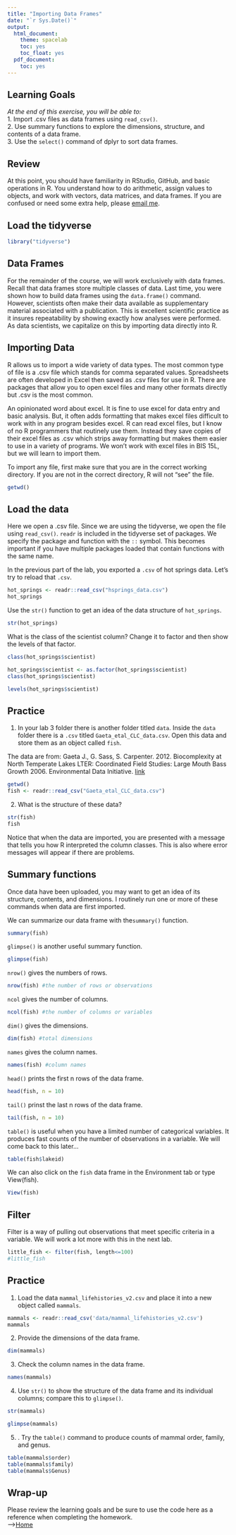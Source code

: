 ```yaml
---
title: "Importing Data Frames"
date: "`r Sys.Date()`"
output:
  html_document:
    theme: spacelab
    toc: yes
    toc_float: yes
  pdf_document:
    toc: yes
---
```


## Learning Goals

*At the end of this exercise, you will be able to:*\
1. Import .csv files as data frames using `read_csv()`.\
2. Use summary functions to explore the dimensions, structure, and contents of a data frame.\
3. Use the `select()` command of dplyr to sort data frames.

## Review

At this point, you should have familiarity in RStudio, GitHub, and basic operations in R. You understand how to do arithmetic, assign values to objects, and work with vectors, data matrices, and data frames. If you are confused or need some extra help, please [email me](mailto:%20jmledford@ucdavis.edu).

## Load the tidyverse

```r
library("tidyverse")
```

## Data Frames

For the remainder of the course, we will work exclusively with data frames. Recall that data frames store multiple classes of data. Last time, you were shown how to build data frames using the `data.frame()` command. However, scientists often make their data available as supplementary material associated with a publication. This is excellent scientific practice as it insures repeatability by showing exactly how analyses were performed. As data scientists, we capitalize on this by importing data directly into R.

## Importing Data

R allows us to import a wide variety of data types. The most common type of file is a .csv file which stands for comma separated values. Spreadsheets are often developed in Excel then saved as .csv files for use in R. There are packages that allow you to open excel files and many other formats directly but .csv is the most common.

An opinionated word about excel. It is fine to use excel for data entry and basic analysis. But, it often adds formatting that makes excel files difficult to work with in any program besides excel. R can read excel files, but I know of no R programmers that routinely use them. Instead they save copies of their excel files as .csv which strips away formatting but makes them easier to use in a variety of programs. We won't work with excel files in BIS 15L, but we will learn to import them.

To import any file, first make sure that you are in the correct working directory. If you are not in the correct directory, R will not "see" the file.

```r
getwd()
```

## Load the data

Here we open a .csv file. Since we are using the tidyverse, we open the file using `read_csv()`. `readr` is included in the tidyverse set of packages. We specify the package and function with the `::` symbol. This becomes important if you have multiple packages loaded that contain functions with the same name.

In the previous part of the lab, you exported a `.csv` of hot springs data. Let's try to reload that `.csv`.

```r
hot_springs <- readr::read_csv("hsprings_data.csv")
hot_springs
```

Use the `str()` function to get an idea of the data structure of `hot_springs`.

```r
str(hot_springs)
```

What is the class of the scientist column? Change it to factor and then show the levels of that factor.

```r
class(hot_springs$scientist)

```

```r
hot_springs$scientist <- as.factor(hot_springs$scientist)
class(hot_springs$scientist)
```

```r
levels(hot_springs$scientist)
```

## Practice

1.  In your lab 3 folder there is another folder titled `data`. Inside the `data` folder there is a `.csv` titled `Gaeta_etal_CLC_data.csv`. Open this data and store them as an object called `fish`.

The data are from: Gaeta J., G. Sass, S. Carpenter. 2012. Biocomplexity at North Temperate Lakes LTER: Coordinated Field Studies: Large Mouth Bass Growth 2006. Environmental Data Initiative. [link](https://portal.edirepository.org/nis/mapbrowse?scope=knb-lter-ntl&identifier=267)

```r
getwd()
fish <- readr::read_csv("Gaeta_etal_CLC_data.csv")

```

2.  What is the structure of these data?

```r
str(fish)
fish
```

Notice that when the data are imported, you are presented with a message that tells you how R interpreted the column classes. This is also where error messages will appear if there are problems.

## Summary functions

Once data have been uploaded, you may want to get an idea of its structure, contents, and dimensions. I routinely run one or more of these commands when data are first imported.

We can summarize our data frame with the`summary()` function.

```r
summary(fish)

```

`glimpse()` is another useful summary function.

```r
glimpse(fish)
```

`nrow()` gives the numbers of rows.

```r
nrow(fish) #the number of rows or observations
```

`ncol` gives the number of columns.

```r
ncol(fish) #the number of columns or variables
```

`dim()` gives the dimensions.

```r
dim(fish) #total dimensions
```

`names` gives the column names.

```r
names(fish) #column names
```

`head()` prints the first n rows of the data frame.

```r
head(fish, n = 10)
```

`tail()` prinst the last n rows of the data frame.

```r
tail(fish, n = 10)
```

`table()` is useful when you have a limited number of categorical variables. It produces fast counts of the number of observations in a variable. We will come back to this later...

```r
table(fish$lakeid)
```

We can also click on the `fish` data frame in the Environment tab or type View(fish).

```r
View(fish)
```

## Filter

Filter is a way of pulling out observations that meet specific criteria in a variable. We will work a lot more with this in the next lab.

```r
little_fish <- filter(fish, length<=100)
#little_fish
```

## Practice

1.  Load the data `mammal_lifehistories_v2.csv` and place it into a new object called `mammals`.

```r
mammals <- readr::read_csv('data/mammal_lifehistories_v2.csv')
mammals
```

2.  Provide the dimensions of the data frame.

```r
dim(mammals)

```

3.  Check the column names in the data frame.

```r
names(mammals)
```

4.  Use `str()` to show the structure of the data frame and its individual columns; compare this to `glimpse()`.

```r
str(mammals)

```

```r
glimpse(mammals)
```

5.  . Try the `table()` command to produce counts of mammal order, family, and genus.\

```r
table(mammals$order)
table(mammals$family)
table(mammals$Genus)
```

## Wrap-up

Please review the learning goals and be sure to use the code here as a reference when completing the homework.\
--\>[Home](https://jmledford3115.github.io/datascibiol/)
